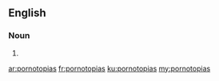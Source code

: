 ==English==

===Noun===
{{head|en|plural}}

# {{plural of|pornotopia|lang=en}}

[[ar:pornotopias]]
[[fr:pornotopias]]
[[ku:pornotopias]]
[[my:pornotopias]]
